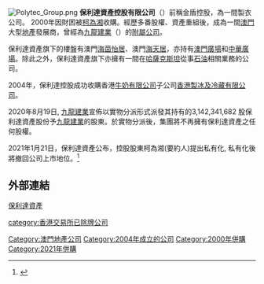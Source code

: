 {{onesource|time=2015-06-21T16:27:52+00:00}}
[[File:Polytec_Group.png|thumb]]
'''保利達資產控股有限公司'''（{{hkex|0208}}）前稱金盾控股，為一間製衣公司。 2000年因財困被[[柯為湘|柯為湘]]收購。經歷多番股權、資產重組後，成為一間[[澳門|澳門]]大型[[地產|地產]]發展商，曾經為[[九龍建業|九龍建業]]（{{hkex2|0034}}）的[[附屬公司|附屬公司]]。

保利達資產旗下的樓盤有澳門[[海茵怡居|海茵怡居]]、澳門[[海天居|海天居]]，亦持有[[澳門廣場|澳門廣場]]和[[中華廣場_(澳門)|中華廣場]]。除此之外，保利達資產旗下亦擁有一間在[[哈薩克斯坦|哈薩克斯坦]]從事[[石油|石油]]相關業務的公司。

2004年，保利達控股成功收購香港[[牛奶有限公司|牛奶有限公司]]子公司[[香港製冰及冷藏有限公司|香港製冰及冷藏有限公司]]。

2020年8月19日, [[九龍建業|九龍建業]]宣佈以實物分派形式派發其持有的3,142,341,682 股保利達資產股份予[[九龍建業|九龍建業]]的股東。於實物分派後，集團將不再擁有保利達資產之任何股權。

2021年1月21日，保利達資產公布，控股股東柯為湘(要約人)提出私有化, 私有化後將撤回公司上市地位。<ref>{{cite news |title=保利達資產飆55%　獲控股股東柯為湘提私有化 |url=https://inews.hket.com/article/2859568/%E3%80%90%E7%95%B0%E5%8B%95%E8%82%A1%E3%80%91%E4%BF%9D%E5%88%A9%E9%81%94%E8%B3%87%E7%94%A2%E9%A3%8655-%E3%80%80%E7%8D%B2%E6%8E%A7%E8%82%A1%E8%82%A1%E6%9D%B1%E6%9F%AF%E7%82%BA%E6%B9%98%E6%8F%90%E7%A7%81%E6%9C%89%E5%8C%96 |work=[[香港經濟日報|香港經濟日報]] |date=2021-01-22 |archiveurl=https://web.archive.org/web/20210814165124/https://inews.hket.com/article/2859568/%E3%80%90%E7%95%B0%E5%8B%95%E8%82%A1%E3%80%91%E4%BF%9D%E5%88%A9%E9%81%94%E8%B3%87%E7%94%A2%E9%A3%8655-%E3%80%80%E7%8D%B2%E6%8E%A7%E8%82%A1%E8%82%A1%E6%9D%B1%E6%9F%AF%E7%82%BA%E6%B9%98%E6%8F%90%E7%A7%81%E6%9C%89%E5%8C%96 |archivedate=2021-08-15}}</ref>

==外部連結==
[http://www.polytecasset.com/ 保利達資產]{{Wayback|url=http://www.polytecasset.com/ |date=20110208074942 }}

[[Category:澳門地產公司|Category:澳門地產公司]]
[[Category:2004年成立的公司|Category:2004年成立的公司]]
[[category:香港交易所已除牌公司|category:香港交易所已除牌公司]]
[[Category:2000年併購|Category:2000年併購]]
[[Category:2021年併購|Category:2021年併購]]